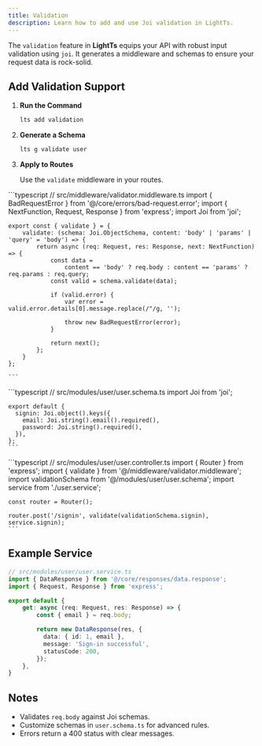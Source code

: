 ```yaml
---
title: Validation
description: Learn how to add and use Joi validation in LightTs.
---
```



The `validation` feature in **LightTs** equips your API with robust input validation using `joi`. It generates a middleware and schemas to ensure your request data is rock-solid.

## Add Validation Support

<Steps>

1. **Run the Command**

   ```bash
   lts add validation
   ```

2. **Generate a Schema**

   ```bash
   lts g validate user
   ```

3. **Apply to Routes**

   Use the `validate` middleware in your routes.

</Steps>

<Tabs>
  <TabItem label="Middleware">
    ```typescript
    // src/middleware/validator.middleware.ts
    import { BadRequestError } from '@/core/errors/bad-request.error';
    import { NextFunction, Request, Response } from 'express';
    import Joi from 'joi';

    export const { validate } = {
        validate: (schema: Joi.ObjectSchema, content: 'body' | 'params' | 'query' = 'body') => {
            return async (req: Request, res: Response, next: NextFunction) => {
                const data =
                    content == 'body' ? req.body : content == 'params' ? req.params : req.query;
                const valid = schema.validate(data);

                if (valid.error) {
                    var error = valid.error.details[0].message.replace(/"/g, '');

                    throw new BadRequestError(error);
                }

                return next();
            };
        }
    };

    ```
  </TabItem>
  <TabItem label="Schema">
    ```typescript
    // src/modules/user/user.schema.ts
    import Joi from 'joi';

    export default {
      signin: Joi.object().keys({
        email: Joi.string().email().required(),
        password: Joi.string().required(),
      }),
    };
    ```
  </TabItem>
  <TabItem label="Controller">
    ```typescript
    // src/modules/user/user.controller.ts
    import { Router } from 'express';
    import { validate } from '@/middleware/validator.middleware';
    import validationSchema from '@/modules/user/user.schema';
    import service from './user.service';

    const router = Router();

    router.post('/signin', validate(validationSchema.signin), service.signin);
    ```
  </TabItem>
</Tabs>

## Example Service

```typescript
// src/modules/user/user.service.ts
import { DataResponse } from '@/core/responses/data.response';
import { Request, Response } from 'express';

export default {
    get: async (req: Request, res: Response) => {
        const { email } = req.body;

        return new DataResponse(res, {
          data: { id: 1, email },
          message: 'Sign-in successful',
          statusCode: 200,
        });
    },
}
```

## Notes

- Validates `req.body` against Joi schemas.
- Customize schemas in `user.schema.ts` for advanced rules.
- Errors return a 400 status with clear messages.

<LinkCard title="See Validation in Action" href="/examples/" description="Try a validated sign-in route example." />